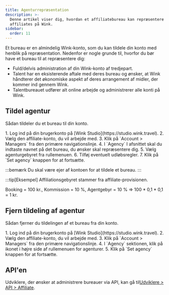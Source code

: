 ```yaml
---
title: Agenturrepræsentation
description: >-
  Denne artikel viser dig, hvordan et affiliatebureau kan repræsentere
  affiliates på Wink.
sidebar:
  order: 11
---
```


Et bureau er en almindelig Wink-konto, som du kan tildele din konto med henblik på repræsentation. Nedenfor er nogle grunde til, hvorfor du bør have et bureau til at repræsentere dig:

* Fuld/delvis administration af din Wink-konto af tredjepart.
* Talent har en eksisterende aftale med deres bureau og ønsker, at Wink håndterer det økonomiske aspekt af deres arrangement af midler, der kommer ind gennem Wink.
* Talentbureauet udfører alt online arbejde og administrerer alle konti på Wink.

## Tildel agentur

Sådan tildeler du et bureau til din konto.

<Steps>
  1. Log ind på din brugerkonto på [Wink Studio](https://studio.wink.travel).
  2. Vælg den affiliate-konto, du vil arbejde med.
  3. Klik på `Account > Managers` fra den primære navigationslinje.
  4. I `Agency` I afsnittet skal du indtaste navnet på det bureau, du ønsker skal repræsentere dig.
  5. Vælg agenturgebyret fra rullemenuen.
  6. Tilføj eventuelt udløbsregler.
  7. Klik på `Set agency` knappen for at fortsætte.
</Steps>


:::bemærk
Du skal være ejer af kontoen for at tildele et bureau.
:::

:::tip\[Eksempel]
Affiliationsgebyret stammer fra affiliate-provisionen.

Booking = 100 kr., Kommission = 10 %, Agentgebyr = 10 % => 100 \* 0,1 \* 0,1 = 1 kr.

## Fjern tildeling af agentur

Sådan fjerner du tildelingen af ​​et bureau fra din konto.

<Steps>
  1. Log ind på din brugerkonto på [Wink Studio](https://studio.wink.travel).
  2. Vælg den affiliate-konto, du vil arbejde med.
  3. Klik på `Account > Managers` fra den primære navigationslinje.
  4. I `Agency` sektionen, klik på <Badge text="x" variant="danger" size="small" /> ikonet i højre side af rullemenuen for agenturer.
  5. Klik på `Set agency` knappen for at fortsætte.
</Steps>


## API'en

Udviklere, der ønsker at administrere bureauer via API, kan gå til[Udviklere > API > Affiliate](/developers/apis/#affiliate-api).

